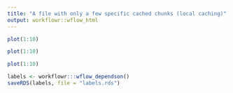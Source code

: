 ---
title: "A file with only a few specific cached chunks (local caching)"
output: workflowr::wflow_html
---

```{r plot-one, cache=TRUE}
plot(1:10)
```

```{r plot-two, cache=TRUE, autodep=TRUE}
plot(1:10)
```

```{r plot-three}
plot(1:10)
```

```{r test, cache=FALSE}
labels <- workflowr:::wflow_dependson()
saveRDS(labels, file = "labels.rds")
```

